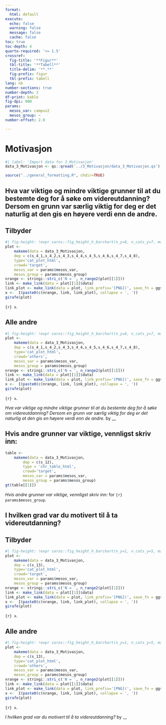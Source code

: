 ```yaml
---
format:
  html: default
execute:
  echo: false
  warning: false
  message: false
  cache: false
toc: true
toc-depth: 4
quarto-required: '>= 1.5'
crossref:
  fig-title: '**Figur**'
  tbl-title: '**Tabell**'
  title-delim: '**.**'
  fig-prefix: figur
  tbl-prefix: tabell
lang: nb
number-sections: true
number-depth: 3
df-print: kable
fig-dpi: 900
params:
  mesos_var: campus2
  mesos_group: ~
number-offset: 2.0

---
```

# Motivasjon
```r
#| label: 'Import data for 3_Motivasjon'
data_3_Motivasjon <- qs::qread('../3_Motivasjon/data_3_Motivasjon.qs')
```
```r
source("../general_formatting.R", chdir=TRUE)
```

## Hva var viktige og mindre viktige grunner til at du bestemte deg for å søke om videreutdanning? Dersom en grunn var særlig viktig for deg er det naturlig at den gis en høyere verdi enn de andre.{#sec-Hva-var-viktige-og-mindre-viktige-grunner-til-at-du-bestemte-deg-for-a-soke-om-videreutdanning-Dersom-en-grunn-var-sarlig-viktig-for-deg-er-det-naturlig-at-den-gis-en-hoyere-verdi-enn-de-andre--32}


::: {.panel-tabset}

## Tilbyder

::: {#fig-motivasjon-s-4-fct-cat-plot-html-target}

```r
#| fig-height: !expr saros::fig_height_h_barchart(n_y=8, n_cats_y=7, max_chars_cats_y=17)
plot <-
	makeme(data = data_3_Motivasjon,
	dep = c(s_4_1,s_4_2,s_4_3,s_4_4,s_4_5,s_4_6,s_4_7,s_4_8),
	type='cat_plot_html',
	crowd='target',
	mesos_var = params$mesos_var,
	mesos_group = params$mesos_group)
nrange <- stringi::stri_c('N = ', n_range2(plot[[1]]))
link <- make_link(data = plot[[1]]$data)
link_plot <- make_link(data = plot, link_prefix='[PNG](', save_fn = ggsaver, file_suffix = '.png')
x <-  I(paste0(c(nrange, link, link_plot), collapse = ', '))
girafe(plot)
```

`{r} x`.

:::


## Alle andre

::: {#fig-motivasjon-s-4-fct-cat-plot-html-others}

```r
#| fig-height: !expr saros::fig_height_h_barchart(n_y=8, n_cats_y=7, max_chars_cats_y=17)
plot <-
	makeme(data = data_3_Motivasjon,
	dep = c(s_4_1,s_4_2,s_4_3,s_4_4,s_4_5,s_4_6,s_4_7,s_4_8),
	type='cat_plot_html',
	crowd='others',
	mesos_var = params$mesos_var,
	mesos_group = params$mesos_group)
nrange <- stringi::stri_c('N = ', n_range2(plot[[1]]))
link <- make_link(data = plot[[1]]$data)
link_plot <- make_link(data = plot, link_prefix='[PNG](', save_fn = ggsaver, file_suffix = '.png')
x <-  I(paste0(c(nrange, link, link_plot), collapse = ', '))
girafe(plot)
```

`{r} x`.

:::

_Hva var viktige og mindre viktige grunner til at du bestemte deg for å søke om videreutdanning? Dersom en grunn var særlig viktig for deg er det naturlig at den gis en høyere verdi enn de andre._ by __

:::


## Hvis andre grunner var viktige, vennligst skriv inn:{#sec-Hvis-andre-grunner-var-viktige-vennligst-skriv-inn--91}


::: {#tbl-motivasjon-s-12-chr-chr-table-target}

```r
table <-
	makeme(data = data_3_Motivasjon,
		dep = c(s_12),
		type = 'chr_table_html',
		crowd='target',
		mesos_var = params$mesos_var,
		mesos_group = params$mesos_group)
gt(table[[1]])
```

_Hvis andre grunner var viktige, vennligst skriv inn:_ for `{r} params$mesos_group`.

:::


## I hvilken grad var du motivert til å ta videreutdanning?{#sec-I-hvilken-grad-var-du-motivert-til-a-ta-videreutdanning--46}


::: {.panel-tabset}

## Tilbyder

::: {#fig-motivasjon-s-13-fct-cat-plot-html-target}

```r
#| fig-height: !expr saros::fig_height_h_barchart(n_y=1, n_cats_y=5, max_chars_cats_y=22)
plot <-
	makeme(data = data_3_Motivasjon,
	dep = c(s_13),
	type='cat_plot_html',
	crowd='target',
	mesos_var = params$mesos_var,
	mesos_group = params$mesos_group)
nrange <- stringi::stri_c('N = ', n_range2(plot[[1]]))
link <- make_link(data = plot[[1]]$data)
link_plot <- make_link(data = plot, link_prefix='[PNG](', save_fn = ggsaver, file_suffix = '.png')
x <-  I(paste0(c(nrange, link, link_plot), collapse = ', '))
girafe(plot)
```

`{r} x`.

:::


## Alle andre

::: {#fig-motivasjon-s-13-fct-cat-plot-html-others}

```r
#| fig-height: !expr saros::fig_height_h_barchart(n_y=1, n_cats_y=5, max_chars_cats_y=22)
plot <-
	makeme(data = data_3_Motivasjon,
	dep = c(s_13),
	type='cat_plot_html',
	crowd='others',
	mesos_var = params$mesos_var,
	mesos_group = params$mesos_group)
nrange <- stringi::stri_c('N = ', n_range2(plot[[1]]))
link <- make_link(data = plot[[1]]$data)
link_plot <- make_link(data = plot, link_prefix='[PNG](', save_fn = ggsaver, file_suffix = '.png')
x <-  I(paste0(c(nrange, link, link_plot), collapse = ', '))
girafe(plot)
```

`{r} x`.

:::

_I hvilken grad var du motivert til å ta videreutdanning?_ by __

:::
